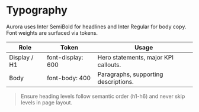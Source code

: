 # Typography

Aurora uses Inter SemiBold for headlines and Inter Regular for body copy. Font weights are surfaced via tokens.

<table className="w-full border-separate border-spacing-y-4">
  <thead>
    <tr className="text-left text-xs uppercase tracking-[0.2em] text-slate-500">
      <th>Role</th>
      <th>Token</th>
      <th>Usage</th>
    </tr>
  </thead>
  <tbody>
    <tr className="rounded-xl bg-white shadow-sm dark:bg-slate-900">
      <td className="p-4 font-semibold">Display / H1</td>
      <td className="p-4">font-display: 600</td>
      <td className="p-4">Hero statements, major KPI callouts.</td>
    </tr>
    <tr className="rounded-xl bg-white shadow-sm dark:bg-slate-900">
      <td className="p-4 font-semibold">Body</td>
      <td className="p-4">font-body: 400</td>
      <td className="p-4">Paragraphs, supporting descriptions.</td>
    </tr>
  </tbody>
</table>

> Ensure heading levels follow semantic order (h1-h6) and never skip levels in page layout.
